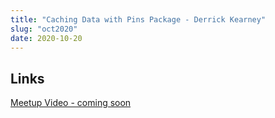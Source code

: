 ```yaml
---
title: "Caching Data with Pins Package - Derrick Kearney"
slug: "oct2020"
date: 2020-10-20
---
```


## Links
[Meetup Video - coming soon]()


